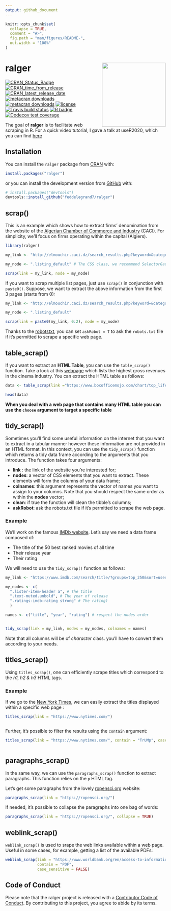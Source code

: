 ```yaml
---
output: github_document
---
```


<!-- README.md is generated from README.Rmd. Please edit that file -->


```r
knitr::opts_chunk$set(
  collapse = TRUE,
  comment = "#>",
  fig.path = "man/figures/README-",
  out.width = "100%"
)
```
# ralger <a><img src='man/figures/logo.png' align="right" height="200" /></a>



<!-- badges: start -->
[![CRAN_Status_Badge](https://www.r-pkg.org/badges/version/ralger)](https://cran.r-project.org/package=ralger)
[![CRAN_time_from_release](https://www.r-pkg.org/badges/ago/ralger)](https://cran.r-project.org/package=ralger)
[![CRAN_latest_release_date](https://www.r-pkg.org/badges/last-release/ralger)](https://cran.r-project.org/package=ralger)
[![metacran downloads](https://cranlogs.r-pkg.org/badges/ralger)](https://cran.r-project.org/package=ralger)
[![metacran downloads](https://cranlogs.r-pkg.org/badges/grand-total/ralger)](https://cran.r-project.org/package=ralger)
[![license](https://img.shields.io/github/license/mashape/apistatus.svg)](https://choosealicense.com/licenses/mit/)
[![Travis build status](https://travis-ci.com/feddelegrand7/ralger.svg?branch=master)](https://travis-ci.com/feddelegrand7/ralger)
[![R badge](https://img.shields.io/badge/Build%20with-♥%20and%20R-blue)](https://github.com/feddelegrand7/ralger)
[![Codecov test coverage](https://codecov.io/gh/feddelegrand7/ralger/branch/master/graph/badge.svg)](https://codecov.io/gh/feddelegrand7/ralger?branch=master)
<!-- badges: end -->



The goal of **ralger** is to facilitate web scraping in R. For a quick video tutorial, I gave a talk at useR2020, which you can find [here](https://www.youtube.com/watch?v=OHi6E8jegQg) 

## Installation

You can install the `ralger` package from [CRAN](https://cran.r-project.org/) with:

```r
install.packages("ralger")

```

or you can install the development version from [GitHub](https://github.com/) with:

``` r
# install.packages("devtools")
devtools::install_github("feddelegrand7/ralger")
```
## scrap()

This is an example which shows how to extract firms' denomination from the website of the [Algerian Chamber of Commerce and Industry](http://elmouchir.caci.dz) (CACI). For simplicity, we'll focus on firms operating within the capital (Algiers). 

```r
library(ralger)

my_link <- "http://elmouchir.caci.dz/search_results.php?keyword=&category=&location=Alger&submit=Trouver"

my_node <- ".listing_default" # The CSS class, we recommend SelectorGadget

scrap(link = my_link, node = my_node)


```

If you want to scrap multiple list pages, just use `scrap()` in conjunction with `paste0()`. Suppose, we want to extract the above information from the first 3 pages (starts from 0): 

```r
my_link <- "http://elmouchir.caci.dz/search_results.php?keyword=&category=&location=Alger&submit=Trouver&page=" 

my_node <- ".listing_default"

scrap(link = paste0(my_link, 0:2), node = my_node)

```

Thanks to the [robotstxt](https://github.com/ropensci/robotstxt), you can set `askRobot = T` to ask the `robots.txt` file if it's permitted to scrape a specific web page.  


## table_scrap()

If you want to extract an __HTML Table__, you can use the `table_scrap()` function. Take a look at this [webpage](https://www.boxofficemojo.com/chart/top_lifetime_gross/?area=XWW) which lists the highest gross revenues in the cinema industry. You can extract the HTML table as follows: 

```r


data <- table_scrap(link ="https://www.boxofficemojo.com/chart/top_lifetime_gross/?area=XWW")

head(data)


```

__When you deal with a web page that contains many HTML table you can use the `choose` argument to target a specific table__


## tidy_scrap()

Sometimes you'll find some useful information on the internet that you want to extract in a tabular manner however these information are not provided in an HTML format. In this context, you can use the `tidy_scrap()` function which returns a tidy data frame according to the arguments that you introduce. The function takes four arguments:

- **link** : the link of the website you're interested for;
- **nodes**: a vector of CSS elements that you want to extract. These elements will form the columns of your data frame;
- **colnames**: this argument represents the vector of names you want to assign to your columns. Note that you should respect the same order as within the **nodes** vector;
- **clean**: if true the function will clean the tibble's columns;
- **askRobot**: ask the robots.txt file if it's permitted to scrape the web page. 

### Example

We'll work on the famous [IMDb website](https://www.imdb.com/). Let's say we need a data frame composed of:

- The title of the 50 best ranked movies of all time
- Their release year
- Their rating

We will need to use the `tidy_scrap()` function as follows: 

```r

my_link <- "https://www.imdb.com/search/title/?groups=top_250&sort=user_rating"

my_nodes <- c(
  ".lister-item-header a", # The title 
  ".text-muted.unbold", # The year of release 
  ".ratings-imdb-rating strong" # The rating)
  )

names <- c("title", "year", "rating") # respect the nodes order


tidy_scrap(link = my_link, nodes = my_nodes, colnames = names)


```

Note that all columns will be of *character* class. you'll have to convert them according to your needs. 



## titles_scrap()

Using `titles_scrap()`, one can efficiently scrape titles which correspond to the _h1, h2 & h3_ HTML tags. 



### Example 

If we go to the [New York Times](https://www.nytimes.com/), we can easily extract the titles displayed within a specific web page : 


```r


titles_scrap(link = "https://www.nytimes.com/")



```

Further, it's possible to filter the results using the `contain` argument: 


```r

titles_scrap(link = "https://www.nytimes.com/", contain = "TrUMp", case_sensitive = FALSE)



```


## paragraphs_scrap()


In the same way, we can use the `paragraphs_scrap()` function to extract paragraphs. This function relies on the `p` HTML tag.  

Let's get some paragraphs from the lovely [ropensci.org](https://ropensci.org/) website: 


```r

paragraphs_scrap(link = "https://ropensci.org/")

```

If needed, it's possible to collapse the paragraphs into one bag of words: 


```r

paragraphs_scrap(link = "https://ropensci.org/", collapse = TRUE)

```


## weblink_scrap()

`weblink_scrap()` is used to srape the web links available within a web page. Useful in some cases, for example, getting a list of the available PDFs: 


```r

weblink_scrap(link = "https://www.worldbank.org/en/access-to-information/reports/", 
              contain = "PDF", 
              case_sensitive = FALSE)


```



## Code of Conduct

Please note that the ralger project is released with a [Contributor Code of Conduct](https://contributor-covenant.org/version/2/0/CODE_OF_CONDUCT.html). By contributing to this project, you agree to abide by its terms.

